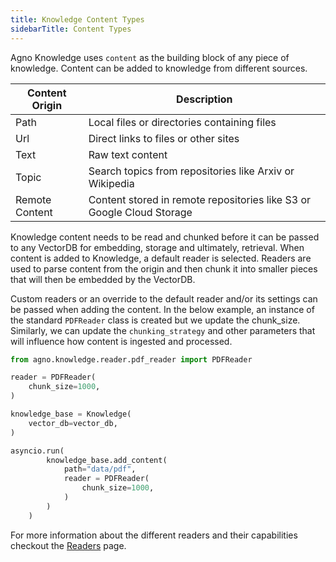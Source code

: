 ```yaml
---
title: Knowledge Content Types
sidebarTitle: Content Types
---
```


Agno Knowledge uses `content` as the building block of any piece of knowledge.
Content can be added to knowledge from different sources.

| Content Origin   | Description                                                                |
|------------------|----------------------------------------------------------------------------|
| Path             | Local files or directories containing files                                |
| Url              | Direct links to files or other sites                                       |
| Text             | Raw text content                                                           |
| Topic            | Search topics from repositories like Arxiv or Wikipedia                    |
| Remote Content   | Content stored in remote repositories like S3 or Google Cloud Storage      |

Knowledge content needs to be read and chunked before it can be passed to any VectorDB for embedding, storage and ultimately, retrieval.
When content is added to Knowledge, a default reader is selected. Readers are used to parse content from the origin and then chunk it into smaller
pieces that will then be embedded by the VectorDB. 

Custom readers or an override to the default reader and/or its settings can be passed when adding the content. In the below example, an instance of the standard `PDFReader` class is created
but we update the chunk_size. Similarly, we can update the `chunking_strategy` and other parameters that will influence how content is ingested and processed.

```python 
from agno.knowledge.reader.pdf_reader import PDFReader

reader = PDFReader(
    chunk_size=1000,
)

knowledge_base = Knowledge(
    vector_db=vector_db,
)

asyncio.run(
        knowledge_base.add_content(
            path="data/pdf",
            reader = PDFReader(
                chunk_size=1000,
            )
        )
    )
```

For more information about the different readers and their capabilities checkout the [Readers](../knowledge/readers/pdf_reader) page.

